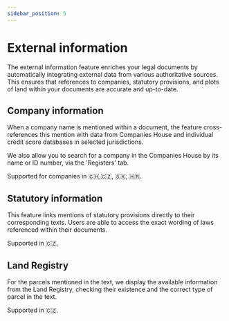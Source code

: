 ```yaml
---
sidebar_position: 5
---
```


# External information

The external information feature enriches your legal documents by automatically
integrating external data from various authoritative sources. This ensures that
references to companies, statutory provisions, and plots of land within your documents
are accurate and up-to-date.

## Company information

When a company name is mentioned within a document, the feature cross-references this
mention with data from Companies House and individual credit score databases in selected
jurisdictions.

We also allow you to search for a company in the Companies House by its name or ID
number, via the 'Registers' tab.

Supported for companies in 🇨🇭,🇨🇿, 🇸🇰, 🇭🇷.

## Statutory information

This feature links mentions of statutory provisions directly to their corresponding
texts. Users are able to access the exact wording of laws referenced within their
documents.

Supported in 🇨🇿.

## Land Registry

For the parcels mentioned in the text, we display the available information from the
Land Registry, checking their existence and the correct type of parcel in the text.

Supported in 🇨🇿.
